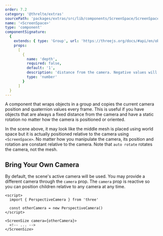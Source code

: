 ```yaml
---
order: 7.2
category: '@threlte/extras'
sourcePath: 'packages/extras/src/lib/components/ScreenSpace/ScreenSpace.svelte'
name: '<ScreenSpace>'
type: 'component'
componentSignature:
  {
    extends: { type: 'Group', url: 'https://threejs.org/docs/#api/en/objects/Group' },
    props:
      [
        {
          name: 'depth',
          required: false,
          default: '1',
          description: 'distance from the camera. Negative values will place things behind the camera',
          type: 'number'
        }
      ]
  }
---
```


A component that wraps objects in a group and copies the current camera position and quaternion values every frame. This is useful if you have objects that are always a fixed distance from the camera and have a static rotation no matter how the camera is positioned or oriented.

<Example path="extras/screen-space" />

In the scene above, it may look like the middle mesh is placed using world space but it is actually positioned relative to the camera using `<ScreenSpace>`. No matter how you manipulate the camera, its position and rotation are constant relative to the camera. Note that `auto rotate` rotates the camera, not the mesh.

## Bring Your Own Camera

By default, the scene's active camera will be used. You may provide a different camera through the `camera` prop. The `camera` prop is reactive so you can position children relative to any camera at any time.

```svelte
<script>
  import { PerspectiveCamera } from 'three'

  const otherCamera = new PerspectiveCamera()
</script>

<ScreenSize camera={otherCamera}>
  <!-- ... -->
</ScreenSize>
```
